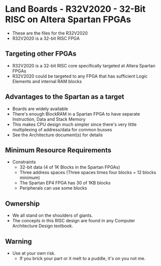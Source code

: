 = Land Boards - R32V2020 - 32-Bit RISC on Altera Spartan FPGAs =

* These are the files for the R32V2020
* R32V2020 is a 32-bit RISC FPGA

== Targeting other FPGAs ==

* R32V2020 is a 32-bit RISC core specifically targeted at Altera Spartan FPGAs
* R32V2020 could be targeted to any FPGA that has sufficient Logic Elements and internal RAM blocks

== Advantages to the Spartan as a target ==

* Boards are widely available
* There's enough BlockRAM in a Spartan FPGA to have separate Instruction, Data and Stack Memory
* This makes CPU design much simpler since there's very little multiplexing of address/data for common busses
* See the Architecture document(s) for details

== Minimum Resource Requirements ==

* Constraints
** 32-bit data (4 of 1K Blocks in the Spartan FPGAs)
** Three address spaces (Three spaces times four blocks = 12 blocks minimum)
** The Spartan EP4 FPGA has 30 of 1KB blocks
** Peripherals can use some blocks

== Ownership ==

* We all stand on the shoulders of giants.
* The concepts in this RISC design are found in any Computer Architecture Design textbook.

== Warning ==

* Use at your own risk.
** If you brick your part or it melt to a puddle, it's on you not me.
